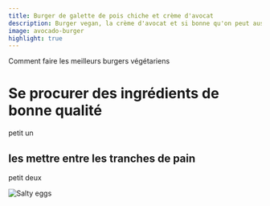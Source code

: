 ```yaml
---
title: Burger de galette de pois chiche et crème d'avocat
description: Burger vegan, la crème d'avocat et si bonne qu'on peut aussi la manger à la cuillère
image: avocado-burger
highlight: true 
---
```


Comment faire les meilleurs burgers végétariens

# Se procurer des ingrédients de bonne qualité

petit un

## les mettre entre les tranches de pain

petit deux

![Salty eggs](../hello-world/salty_egg.jpg)